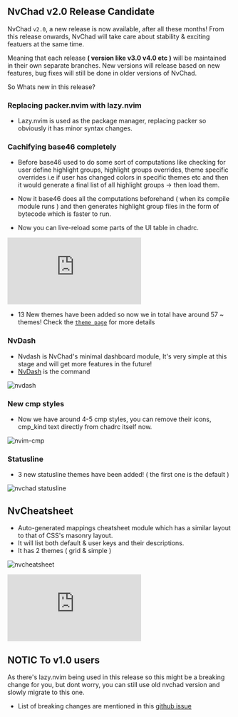 <div id='news'> 

##  NvChad v2.0 Release Candidate

NvChad `v2.0`, a new release is now available, after all these months! From this release onwards, NvChad will take care about stability & exciting featuers at the same time.

Meaning that each release **( version like v3.0 v4.0 etc )** will be maintained in their own separate branches.  New versions will release based on new features, bug fixes will still be done in older versions of NvChad.

So Whats new in this release?

### Replacing packer.nvim with lazy.nvim

- Lazy.nvim is used as the package manager, replacing packer so obviously it has minor syntax changes.

### Cachifying base46 completely 

- Before base46 used to do some sort of computations like checking for user define highlight groups, highlight groups overrides, theme specific overrides i.e if user has changed colors in specific themes etc and then it would generate a final list of all highlight groups -> then load them.

- Now it base46 does all the computations beforehand ( when its compile module runs ) and then generates highlight group files in the form of bytecode which is faster to run.

- Now you can live-reload some parts of the UI table in chadrc.

<div class="iframe-container">
  <iframe src="https://www.youtube.com/embed/xytzreFq_us" title="YouTube video player" frameborder="0" allow="accelerometer; autoplay; clipboard-write; encrypted-media; gyroscope; picture-in-picture; web-share" allow="fullscreen"></iframe>
</div>


- 13 New themes have been added so now we in total have around 57 ~ themes! Check the [`theme page`](/themes) for more details 

### NvDash

- Nvdash is NvChad's minimal dashboard module, It's very simple at this stage and will get more features in the future!
- <u>NvDash</u> is the command

![nvdash](/features/nvdash.webp)

### New cmp styles

- Now we have around 4-5 cmp styles, you can remove their icons, cmp_kind text directly from chadrc itself now.

![nvim-cmp](/features/cmp.webp)

### Statusline 

- 3 new statusline themes have been added! ( the first one is the default )

![nvchad statusline](/features/statuslines.webp)

## NvCheatsheet

- Auto-generated mappings cheatsheet module which has a similar layout to that of CSS's masonry layout.
- It will list both default & user keys and their descriptions.
- It has 2 themes ( grid & simple )

![nvcheatsheet](/features/nvcheatsheet.webp)

<div class="iframe-container">
<iframe src="https://www.youtube.com/embed/IljDD4cjgKc" title="YouTube video player" frameborder="0" allow="accelerometer; autoplay; clipboard-write; encrypted-media; gyroscope; picture-in-picture; web-share" allow='fullscreen;'></iframe>
</div>

## NOTIC To v1.0 users

As there's lazy.nvim being used in this release so this might be a breaking change for you, but dont worry, you can still use old nvchad version and slowly migrate to this one. 

- List of breaking changes are mentioned in this <u>[github issue](https://github.com/NvChad/NvChad/issues/1809)</u>

</div>
